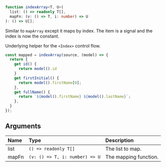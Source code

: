 <Title>indexArry</Title>

```ts
function indexArray<T, U>(
  list: () => readonly T[],
  mapFn: (v: () => T, i: number) => U
): () => U[];
```

Similar to `mapArray` except it maps by index. The item is a signal and the index is now the constant.

Underlying helper for the `<Index>` control flow.

```ts
const mapped = indexArray(source, (model) => {
  return {
    get id() {
      return model().id
    }
    get firstInitial() {
      return model().firstName[0];
    },
    get fullName() {
      return `${model().firstName} ${model().lastName}`;
    },
  }
});
```

## Arguments

| Name | Type | Description |
| :--- | :--- | :--- |
| list | `() => readonly T[]` | The list to map. |
| mapFn | `(v: () => T, i: number) => U` | The mapping function. |